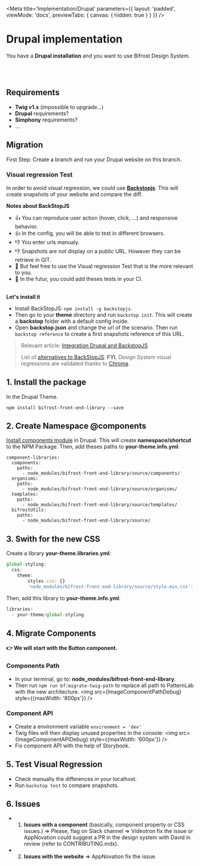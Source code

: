 
<Meta
    title='Implementation/Drupal'
    parameters={{ 
        layout: 'padded', 
        viewMode: 'docs',
        previewTabs: { canvas: { hidden: true } }
    }}
/>

# Drupal implementation
You have a **Drupal installation** and you want to use Bifrost Design System.

<br/><br/>

## Requirements
- **Twig v1.x** (impossible to upgrade...)
- **Drupal** requirements?
- **Simphony** requirements?
- ...

## Migration
First Step: Create a branch and run your Drupal website on this branch.
<br/>

### Visual regression Test
In order to avoid visual regression, we could use **[Backstopjs](https://github.com/garris/BackstopJS)**. This will create snapshots of your website and compare the diff.
<br/>

**Notes about BackStopJS**
- 👍 You can reproduce user action (hover, click, ...) and responsive behavior.
- 👍 In the config, you will be able to test in different browsers.
- 👎 You enter urls manualy.
- 👎 Snapshots are not display on a public URL. However they can be retrieve in GIT.
- 🙂 But feel free to use the Visual regression Test that is the more relevant to you.
- 🚀 In the futur, you could add theses tests in your CI.
<br/><br/>

**Let's install it**
- Install BackStopJS: `npm install -g backstopjs`.
- Then go to your **theme** directory and run `backstop init`.
This will create a **backstop** folder with a default config inside.
- Open **backstop.json** and change the url of the scenario.
Then run `backstop reference` to create a first snapshots reference of this URL.

> Relevant article: [Integration Drupal and BackstopJS](https://medium.com/limoengroen/integrating-backstopjs-in-our-drupal-updates-workflow-part-1-683da08bb629)
>
> List of [alternatives to BackStopJS](https://github.com/mojoaxel/awesome-regression-testing/blob/master/README.md).
> **FYI**, Design System visual regressions are validated thanks to [Chroma](https://www.chromatic.com/).


## 1. Install the package
In the Drupal Theme.
```Shell
npm install bifrost-front-end-library --save
```

## 2. Create Namespace @components
[Install components module](https://www.drupal.org/project/components) in Drupal. This will create **namespace/shortcut** to the NPM Package.
Then, add theses paths to **your-theme.info.yml**:
```
component-libraries:
  components:
    paths:
      - node_modules/bifrost-front-end-library/source/components/
  organisms:
    paths:
      - node_modules/bifrost-front-end-library/source/organisms/
  templates:
    paths:
      - node_modules/bifrost-front-end-library/source/templates/
  bifrostUtils:
    paths:
      - node_modules/bifrost-front-end-library/source/
```

## 3. Swith for the new CSS
Create a library **your-theme.libraries.yml**:
```js
global-styling:
  css:
    theme:
        styles.css: {}
        'node_modules/bifrost-front-end-library/source/style.min.css': {}
```

Then, add this library to **your-theme.info.yml**:
```js
libraries:
  - your-theme/global-styling
```

## 4. Migrate Components

**👉 We will start with the Button component.**

### Components Path
- In your terminal, go to: **node_modules/bifrost-front-end-library**.
- Then run `npm run bf:migrate-twig-path` to replace all path to PatternLab with the new architecture.
<img src={ImageComponentPathDebug} style={{maxWidth: '800px'}} />

### Component API
- Create a environment variable `environment = 'dev'` 
- Twig files will then display unused properties in the console:
<img src={ImageComponentAPIDebug} style={{maxWidth: '600px'}} />
- Fix component API with the help of Storybook.

## 5. Test Visual Regression
- Check manually the differences in your localhost.
- Run `backstop test` to compare snapshots.

## 6. Issues
- 1. **Issues with a component** (basically, component property or CSS issues.) 
=> Please, flag on Slack channel => Videotron fix the issue or AppNovation could suggest a PR in the design system with David in review (refer to CONTRIBUTING.mdx).
- 2. **Issues with the website** => AppNovation fix the issue.
